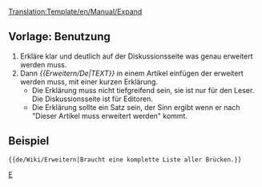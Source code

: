 <noinclude>[[Translation:Template/en/Manual/Expand]]</noinclude>{{de/Wiki/Infofenster| type  = notice
| image = en/Manual/Paper-plus.png
| text  = Dieser Artikel muss '''erweitert''' werden.<br/>{{{1|}}}
<div style="font-size: 80%">
*Weitere Vorschläge und Anmerkungen hier: [[Talk:{{PAGENAME}}|Diskussion]].
*Benutze das [[de/Wiki/Styleguide|Styleguide]] um richtig zu editieren.
*Vergiss nicht diese Vorlage zu entfernen wenn der Artikel erweitert wurde.
</div>
}}<includeonly>{{{2|[[Category:en/Manual/Base Set/Industries/Articles to be expanded]]}}}</includeonly><noinclude>

==Vorlage: Benutzung==
#Erkläre klar und deutlich auf der Diskussionsseite was genau erweitert werden muss.
#Dann ''<nowiki>{{</nowiki>Erweitern/De|TEXT<nowiki>}}</nowiki>'' in einem Artikel einfügen der erweitert werden muss, mit einer kurzen Erklärung.  
#*Die Erklärung muss nicht tiefgreifend sein, sie ist nur für den Leser. Die Diskussionsseite ist für Editoren. 
#*Die Erklärung sollte ein Satz sein, der Sinn ergibt wenn er nach "Dieser Artikel muss erweitert werden" kommt.

==Beispiel==
<pre>{{de/Wiki/Erweitern|Braucht eine komplette Liste aller Brücken.}}</pre>
{{de/Wiki/Erweitern|Braucht eine komplette Liste aller Brücken.|2=}}


[[Category:de/Manual/Base Set/Message-Boxen|E]]</noinclude>